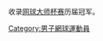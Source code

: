 {{Catnav|頁面分類|人物|各職業人物|运动员|网球运动员}}
{{Catnav|頁面分類|...|球類運動|網球|网球运动员}}

收录[[网球大师杯赛|网球大师杯赛]]历届冠军。

[[Category:男子網球運動員|Category:男子網球運動員]]
